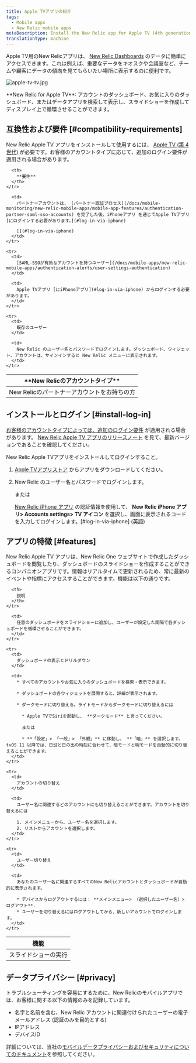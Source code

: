 ```yaml
---
title: Apple TVアプリの紹介
tags:
  - Mobile apps
  - New Relic mobile apps
metaDescription: Install the New Relic app for Apple TV (4th generation) to display your data on your kiosks or in your conference rooms.
translationType: machine
---
```



Apple TV用のNew Relicアプリは、 [New Relic Dashboards](/docs/query-your-data/explore-query-data/dashboards/introduction-dashboards) のデータに簡単にアクセスできます。これは例えば、重要なデータをキオスクや会議室など、チームや顧客にデータの傾向を見てもらいたい場所に表示するのに便利です。

<img
  title="apple-tv-tv.jpg"
  alt="apple-tv-tv.jpg"
  src={appleTvTv}
/>

<figcaption>
  **New Relic for Apple TV**: アカウントのダッシュボード、お気に入りのダッシュボード、またはデータアプリを検索して表示し、スライドショーを作成してディスプレイ上で循環させることができます。
</figcaption>

## 互換性および要件 [#compatibility-requirements]

New Relic Apple TV アプリをインストールして使用するには、 [Apple TV (第 4 世代)](https://www.apple.com/apple-tv-4k/) が必要です。お客様のアカウントタイプに応じて、追加のログイン要件が適用される場合があります。

<table id="account-reqs">
  <thead>
    <tr>
      <th width={200}>
        **New Relicのアカウントタイプ**
      </th>

      <th>
        **要件**
      </th>
    </tr>
  </thead>

  <tbody>
    <tr>
      <td>
        New Relicのパートナーアカウントをお持ちの方
      </td>

      <td>
        パートナーアカウントは、 [パートナー認証プロセス](/docs/mobile-monitoring/new-relic-mobile-apps/mobile-app-features/authentication-partner-saml-sso-accounts) を完了した後、iPhoneアプリ を通じてApple TVアプリ [にログインする必要があります。](#log-in-via-iphone)

        [](#log-in-via-iphone)
      </td>
    </tr>

    <tr>
      <td>
        [SAML-SSOが有効なアカウントを持つユーザー](/docs/mobile-apps/new-relic-mobile-apps/authentication-alerts/user-settings-authentication)
      </td>

      <td>
        Apple TVアプリ [にiPhoneアプリ](#log-in-via-iphone) からログインする必要があります。
      </td>
    </tr>

    <tr>
      <td>
        既存のユーザー
      </td>

      <td>
        New Relic のユーザー名とパスワードでログインします。ダッシュボード、ウィジェット、アカウントは、サインインすると New Relic メニューに表示されます。
      </td>
    </tr>
  </tbody>
</table>

## インストールとログイン [#install-log-in]

[お客様のアカウントタイプによっては、追加のログイン要件](#account-reqs) が適用される場合があります。 [New Relic Apple TV アプリのリリースノート](/docs/release-notes/mobile-apps-release-notes/new-relic-tvos-release-notes) を見て、最新バージョンであることを確認してください。

New Relic Apple TVアプリをインストールしてログインすること。

1. [Apple TVアプリストア](https://support.apple.com/guide/tv/find-apps-atvb5a7dd799/tvos) からアプリをダウンロードしてください。

2. New Relic のユーザー名とパスワードでログインします。

   または

   [New Relic iPhone アプリ](/docs/mobile-apps/new-relic-mobile-apps/ios-app/introduction-ios-mobile-app) の認証情報を使用して、 **New Relic iPhone アプリ> Accounts settings> TV アイコン** を選択し、画面に表示されるコードを入力してログインします。\[#log-in-via-iphone] (英語)

## アプリの特徴 [#features]

New Relic Apple TV アプリは、New Relic One ウェブサイトで作成したダッシュボードを閲覧したり、ダッシュボードのスライドショーを作成することができるコンパニオンアプリです。情報はリアルタイムで更新されるため、常に最新のイベントや指標にアクセスすることができます。機能は以下の通りです。

<table>
  <thead>
    <tr>
      <th width={200}>
        機能
      </th>

      <th>
        説明
      </th>
    </tr>
  </thead>

  <tbody>
    <tr>
      <td>
        スライドショーの実行
      </td>

      <td>
        任意のダッシュボードをスライドショーに追加し、ユーザーが設定した間隔で各ダッシュボードを循環させることができます。
      </td>
    </tr>

    <tr>
      <td>
        ダッシュボードの表示とドリルダウン
      </td>

      <td>
        * すべてのアカウントやお気に入りのダッシュボードを検索・表示できます。

        * ダッシュボードの各ウィジェットを展開すると、詳細が表示されます。

        * ダークモードに切り替える。ライトモードからダークモードに切り替えるには

          * Apple TVでSiriを起動し、 **ダークモード** と言ってください。

          または

          * **「設定」> 「一般」> 「外観」** に移動し、 **「暗」** を選択します。 tvOS 11 以降では、日没と日の出の時刻に合わせて、暗モードと明モードを自動的に切り替えることができます。
      </td>
    </tr>

    <tr>
      <td>
        アカウントの切り替え
      </td>

      <td>
        ユーザー名に関連するどのアカウントにも切り替えることができます。アカウントを切り替えるには

        1. メインメニューから、ユーザー名を選択します。
        2. リストからアカウントを選択します。
      </td>
    </tr>

    <tr>
      <td>
        ユーザー切り替え
      </td>

      <td>
        あなたのユーザー名に関連するすべてのNew Relicアカウントとダッシュボードが自動的に表示されます。

        * デバイスからログアウトするには： **メインメニュー> （選択したユーザー名）> ログアウト**.
        * ユーザーを切り替えるにはログアウトしてから、新しいアカウントでログインします。
      </td>
    </tr>
  </tbody>
</table>

## データプライバシー [#privacy]

トラブルシューティングを容易にするために、New Relicのモバイルアプリでは、お客様に関する以下の情報のみを記録しています。

* 名字と名前を含む、New Relic アカウントに関連付けられたユーザーの電子メールアドレス (認証のみを目的とする)
* IPアドレス
* デバイスID

詳細については、当社の[モバイルデータプライバシーおよびセキュリティについてのドキュメント](/docs/mobile-monitoring/new-relic-mobile/get-started/security-mobile-apps)を参照してください。